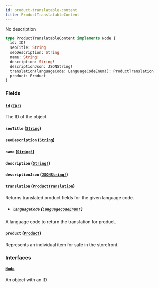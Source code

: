 ```yaml
---
id: product-translatable-content
title: ProductTranslatableContent
---
```


No description

```graphql
type ProductTranslatableContent implements Node {
  id: ID!
  seoTitle: String
  seoDescription: String
  name: String!
  description: String!
  descriptionJson: JSONString!
  translation(languageCode: LanguageCodeEnum!): ProductTranslation
  product: Product
}
```

### Fields

#### `id` ([`ID!`](/api-reference/scalars/id.mdx))

The ID of the object.

#### `seoTitle` ([`String`](/api-reference/scalars/string.mdx))

#### `seoDescription` ([`String`](/api-reference/scalars/string.mdx))

#### `name` ([`String!`](/api-reference/scalars/string.mdx))

#### `description` ([`String!`](/api-reference/scalars/string.mdx))

#### `descriptionJson` ([`JSONString!`](/api-reference/scalars/json-string.mdx))

#### `translation` ([`ProductTranslation`](/api-reference/objects/product-translation.mdx))

Returns translated product fields for the given language code.

- ##### `languageCode` ([`LanguageCodeEnum!`](/api-reference/enums/language-code-enum.mdx))

A language code to return the translation for product.

#### `product` ([`Product`](/api-reference/objects/product.mdx))

Represents an individual item for sale in the storefront.

### Interfaces

#### [`Node`](/api-reference/interfaces/node.mdx)

An object with an ID
